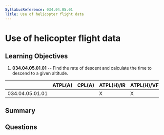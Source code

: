 ```yaml
---
SyllabusReference: 034.04.05.01
Title: Use of helicopter flight data
---
```


# Use of helicopter flight data

## Learning Objectives

1. **034.04.05.01.01** -- Find the rate of descent and calculate the time to
   descend to a given altitude.

|                 | ATPL(A) | CPL(A) | ATPL(H)/IR | ATPL(H)/VFR | CPL(H) | IR  | CBIR(A) |
| --------------- | ------- | ------ | ---------- | ----------- | ------ | --- | ------- |
| 034.04.05.01.01 |         |        | X          | X           |        |     |         |

## Summary

## Questions

